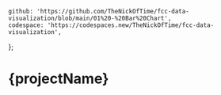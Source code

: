 	github: 'https://github.com/TheNickOfTime/fcc-data-visualization/blob/main/01%20-%20Bar%20Chart',
	codespace: 'https://codespaces.new/TheNickOfTime/fcc-data-visualization',
};

# {projectName}
